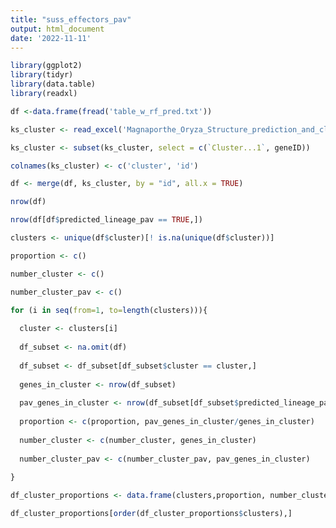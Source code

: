 ```yaml
---
title: "suss_effectors_pav"
output: html_document
date: '2022-11-11'
---
```


```r

library(ggplot2)
library(tidyr)
library(data.table)
library(readxl)

```

```r

df <-data.frame(fread('table_w_rf_pred.txt'))

```

```r

ks_cluster <- read_excel('Magnaporthe_Oryza_Structure_prediction_and_clustering_metadata.zenodo.xlsx',skip=3)

ks_cluster <- subset(ks_cluster, select = c(`Cluster...1`, geneID))

colnames(ks_cluster) <- c('cluster', 'id')

```

```r

df <- merge(df, ks_cluster, by = "id", all.x = TRUE)


```


```r
nrow(df)
```

```r

nrow(df[df$predicted_lineage_pav == TRUE,])

```


```r

clusters <- unique(df$cluster)[! is.na(unique(df$cluster))]

proportion <- c()

number_cluster <- c()

number_cluster_pav <- c()

for (i in seq(from=1, to=length(clusters))){
  
  cluster <- clusters[i]
  
  df_subset <- na.omit(df)
  
  df_subset <- df_subset[df_subset$cluster == cluster,]
  
  genes_in_cluster <- nrow(df_subset)
  
  pav_genes_in_cluster <- nrow(df_subset[df_subset$predicted_lineage_pav == TRUE,])
  
  proportion <- c(proportion, pav_genes_in_cluster/genes_in_cluster)
  
  number_cluster <- c(number_cluster, genes_in_cluster)
  
  number_cluster_pav <- c(number_cluster_pav, pav_genes_in_cluster)
  
}

df_cluster_proportions <- data.frame(clusters,proportion, number_cluster, number_cluster_pav)

```

```r

df_cluster_proportions[order(df_cluster_proportions$clusters),]

```


